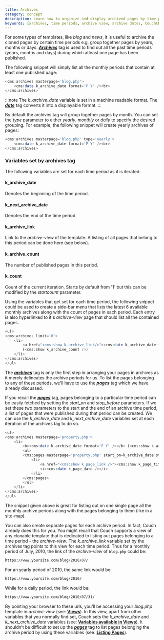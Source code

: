 ```yaml
---
title: Archives
category: concept
description: Learn how to organize and display archived pages by time periods in CouchCMS using the archives tag
keywords: [archives, time periods, archive view, archive dates, CouchCMS archives]
---
```


For some types of templates, like _blog_ and _news_, it is useful to archive the cloned pages by certain time periods e.g. group together pages by years, months or days.
[__*Archives*__](../../tags-reference/archives.html) tag is used to find out all the past time periods (years, months and days) during which atleast one page has been published.

The following snippet will simply list all the monthly periods that contain at least one published page:

```php title="archive-example.php"
<cms:archives masterpage='blog.php'>
    <cms:date k_archive_date format='F Y' /><br>
</cms:archives>
```

:::note
The *k_archive_date* variable is set in a machine readable format.
The [__*date*__](../../tags-reference/date.html) tag converts it into a displayable format.
:::

By default the archives tag will group together pages by month. You can set the _type_ parameter to either _yearly_, _monthly_ or _daily_ to specify the desired grouping. For example, the following snippet will create yearly archives of pages:

```php title="yearly-archive.php"
<cms:archives masterpage='blog.php' type='yearly'>
    <cms:date k_archive_date format='F Y' /><br>
</cms:archives>
```

### Variables set by archives tag

The following variables are set for each time period as it is iterated:

#### k_archive_date

Denotes the beginning of the time period.

#### k_next_archive_date

Denotes the end of the time period.

#### k_archive_link

Link to the _archive-view_ of the template.
A listing of all pages that belong to this period can be done here (see below).

#### k_archive_count

The number of published pages in this period.

#### k_count

Count of the current iteration.
Starts by default from '1' but this can be modified by the _startcount_ parameter.

Using the variables that get set for each time period, the following snippet could be used to create a side-bar menu that lists the latest 6 available monthly archives along with the count of pages in each period. Each entry is also hyperlinked to it's _archive-view_ page that should list all the contained pages.

```php title="archive-menu.php"
<ul>
<cms:archives limit='6'>
    <li>
        <a href="<cms:show k_archive_link/>"><cms:date k_archive_date format='F Y' /></a>
        (<cms:show k_archive_count />)
    </li>
</cms:archives>
</ul>
```

The [__*archives*__](../../tags-reference/archives.html) tag is only the first step in arranging your pages in archives as it merely delineates the archive periods for us.
To list the pages belonging to any of these periods, we'll have to use the [__*pages*__](../../tags-reference/pages.html) tag which we have already discussed.

If you recall the [__*pages*__](../../tags-reference/pages.html) tag, pages belonging to a particular time period can be easily fetched by setting the *start\_on* and *stop\_before* parameters.
If we set these two parameters to the start and the end of an archive time period, a list of pages that were published during that period can be created.
We can use the *k_archive_date* and *k_next_archive_date* variables set at each iteration of the archives tag to do so.

```php title="archive-list.php"
<ul>
<cms:archives masterpage='property.php'>
    <li>
        <b><cms:date k_archive_date format='F Y' /></b> (<cms:show k_archive_count />)
        <ul>
        <cms:pages masterpage='property.php' start_on=k_archive_date stop_before=k_next_archive_date>
            <li>
                <a href="<cms:show k_page_link />"><cms:show k_page_title /></a>
                <i><cms:date k_page_date /></i>
            </li>
        </cms:pages>
        </ul>
    </li>
</cms:archives>
</ul>
```

The snippet given above is great for listing out on one single page all the monthly archive periods along with the pages belonging to them (like in a site-map).

You can also create separate pages for each archive period.
In fact, Couch already does this for you.
You might recall that Couch supports a view of any clonable template that is dedicated to listing out pages belonging to a time period - the _archive-view_.
The *k_archive_link* variable set by the archives tag points to this view for each time period.
Thus for a monthly period of July, 2010, the link of the _archive-view_ of `blog.php` could be:

```txt
https://www.yoursite.com/blog/2010/07/
```

For an yearly period of 2010, the same link would be:

```txt
https://www.yoursite.com/blog/2010/
```

While for a daily period, the link would be:

```txt
https://www.yoursite.com/blog/2010/07/31/
```

By pointing your browser to these urls, you'll be accessing your _blog.php_ template in _archive-view_ (see: [**Views**](./views.html)).
In this view, apart from other variables that you normally find set, Couch sets the *k_archive_date* and *k_next_archive_date* variables (see: [**Variables available in Views**](./variables-in-views.html)).
It shouldn't be difficult to set up the [__*pages*__](../../tags-reference/pages.html) tag to list pages belonging the archive period by using these variables (see: [**Listing Pages**](./listing-pages.html)).
